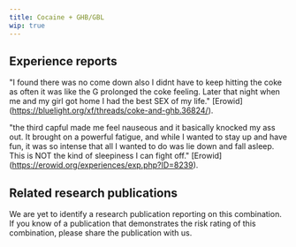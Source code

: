 ---
title: Cocaine + GHB/GBL
wip: true
---

## Experience reports

"I found there was no come down also I didnt have to keep hitting the coke as often it was like the G prolonged the coke feeling. Later that night when me and my girl got home I had the best SEX of my life." [Erowid] (https://bluelight.org/xf/threads/coke-and-ghb.36824/).

"the third capful made me feel nauseous and it basically knocked my ass out. It brought on a powerful fatigue, and while I wanted to stay up and have fun, it was so intense that all I wanted to do was lie down and fall asleep. This is NOT the kind of sleepiness I can fight off." [Erowid] (https://erowid.org/experiences/exp.php?ID=8239).

## Related research publications

We are yet to identify a research publication reporting on this combination. If you know of a publication that demonstrates the risk rating of this combination, please share the publication with us.



